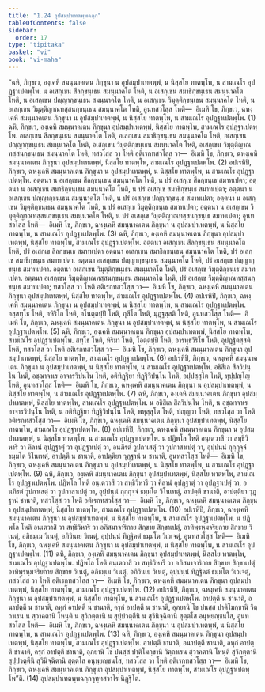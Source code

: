 ```yaml
---
title: "1.24 อุปสมฺปาเทตพฺพฉกฺก"
tableOfContents: false
sidebar:
  order: 17
type: "tipitaka"
basket: "vi"
book: "vi-maha"
---
```



<DynamicBreadcrumb />

<Division number="85" book="vi-maha">

<Paragraph number="386" book="vi-maha">
“ฉหิ, ภิกฺขเว, องฺเคหิ สมนฺนาคเตน ภิกฺขุนา น อุปสมฺปาเทตพฺพํ, น นิสฺสโย ทาตพฺโพ, น สามเณโร อุปฏฺฐาเปตพฺโพ. น อเสกฺเขน สีลกฺขนฺเธน สมนฺนาคโต โหติ, น อเสกฺเขน สมาธิกฺขนฺเธน สมนฺนาคโต โหติ, น อเสกฺเขน ปญฺญากฺขนฺเธน สมนฺนาคโต โหติ, น อเสกฺเขน วิมุตฺติกฺขนฺเธน สมนฺนาคโต โหติ, น อเสกฺเขน วิมุตฺติญาณทสฺสนกฺขนฺเธน สมนฺนาคโต โหติ, อูนทสวโสฺส โหติ—  อิเมหิ โข, ภิกฺขเว, ฉหงฺเคหิ สมนฺนาคเตน ภิกฺขุนา น อุปสมฺปาเทตพฺพํ, น นิสฺสโย ทาตพฺโพ, น สามเณโร อุปฏฺฐาเปตพฺโพ. (1)
</Paragraph>

<Paragraph number="387" book="vi-maha">
ฉหิ, ภิกฺขเว, องฺเคหิ สมนฺนาคเตน ภิกฺขุนา อุปสมฺปาเทตพฺพํ, นิสฺสโย ทาตพฺโพ, สามเณโร อุปฏฺฐาเปตพฺโพ. อเสกฺเขน สีลกฺขนฺเธน สมนฺนาคโต โหติ, อเสกฺเขน สมาธิกฺขนฺเธน สมนฺนาคโต โหติ, อเสกฺเขน ปญฺญากฺขนฺเธน สมนฺนาคโต โหติ, อเสกฺเขน วิมุตฺติกฺขนฺเธน สมนฺนาคโต โหติ, อเสกฺเขน วิมุตฺติญาณทสฺสนกฺขนฺเธน สมนฺนาคโต โหติ, ทสวโสฺส วา โหติ อติเรกทสวโสฺส วา—  อิเมหิ โข, ภิกฺขเว, ฉหงฺเคหิ สมนฺนาคเตน ภิกฺขุนา อุปสมฺปาเทตพฺพํ, นิสฺสโย ทาตพฺโพ, สามเณโร อุปฏฺฐาเปตพฺโพ. (2)
</Paragraph>

<Paragraph number="388" book="vi-maha">
อปเรหิปิ, ภิกฺขเว, ฉหงฺเคหิ สมนฺนาคเตน ภิกฺขุนา น อุปสมฺปาเทตพฺพํ, น นิสฺสโย ทาตพฺโพ, น สามเณโร อุปฏฺฐาเปตพฺโพ. อตฺตนา น อเสกฺเขน สีลกฺขนฺเธน สมนฺนาคโต โหติ, น ปรํ อเสกฺเข สีลกฺขนฺเธ สมาทเปตา; อตฺตนา น อเสกฺเขน สมาธิกฺขนฺเธน สมนฺนาคโต โหติ, น ปรํ อเสกฺเข สมาธิกฺขนฺเธ สมาทเปตา; อตฺตนา น อเสกฺเขน ปญฺญากฺขนฺเธน สมนฺนาคโต โหติ, น ปรํ อเสกฺเข ปญฺญากฺขนฺเธ สมาทเปตา; อตฺตนา น อเสกฺเขน วิมุตฺติกฺขนฺเธน สมนฺนาคโต โหติ, น ปรํ อเสกฺเข วิมุตฺติกฺขนฺเธ สมาทเปตา; อตฺตนา น อเสกฺเขน วิมุตฺติญาณทสฺสนกฺขนฺเธน สมนฺนาคโต โหติ, น ปรํ อเสกฺเข วิมุตฺติญาณทสฺสนกฺขนฺเธ สมาทเปตา; อูนทสวโสฺส โหติ—  อิเมหิ โข, ภิกฺขเว, ฉหงฺเคหิ สมนฺนาคเตน ภิกฺขุนา น อุปสมฺปาเทตพฺพํ, น นิสฺสโย ทาตพฺโพ, น สามเณโร อุปฏฺฐาเปตพฺโพ. (3)
</Paragraph>

<Paragraph number="389" book="vi-maha">
ฉหิ, ภิกฺขเว, องฺเคหิ สมนฺนาคเตน ภิกฺขุนา อุปสมฺปาเทตพฺพํ, นิสฺสโย ทาตพฺโพ, สามเณโร อุปฏฺฐาเปตพฺโพ. อตฺตนา อเสกฺเขน สีลกฺขนฺเธน สมนฺนาคโต โหติ, ปรํ อเสกฺเข สีลกฺขนฺเธ สมาทเปตา อตฺตนา อเสกฺเขน สมาธิกฺขนฺเธน สมนฺนาคโต โหติ, ปรํ อเสกฺเข สมาธิกฺขนฺเธ สมาทเปตา. อตฺตนา อเสกฺเขน ปญฺญากฺขนฺเธน สมนฺนาคโต โหติ, ปรํ อเสกฺเข ปญฺญากฺขนฺเธ สมาทเปตา. อตฺตนา อเสกฺเขน วิมุตฺติกฺขนฺเธน สมนฺนาคโต โหติ, ปรํ อเสกฺเข วิมุตฺติกฺขนฺเธ สมาทเปตา. อตฺตนา อเสกฺเขน วิมุตฺติญาณทสฺสนกฺขนฺเธน สมนฺนาคโต โหติ, ปรํ อเสกฺเข วิมุตฺติญาณทสฺสนกฺขนฺเธ สมาทเปตา; ทสวโสฺส วา โหติ อติเรกทสวโสฺส วา—  อิเมหิ โข, ภิกฺขเว, ฉหงฺเคหิ สมนฺนาคเตน ภิกฺขุนา อุปสมฺปาเทตพฺพํ, นิสฺสโย ทาตพฺโพ, สามเณโร อุปฏฺฐาเปตพฺโพ. (4)
</Paragraph>

<Paragraph number="390" book="vi-maha">
อปเรหิปิ, ภิกฺขเว, ฉหงฺเคหิ สมนฺนาคเตน ภิกฺขุนา น อุปสมฺปาเทตพฺพํ, น นิสฺสโย ทาตพฺโพ, น สามเณโร อุปฏฺฐาเปตพฺโพ. อสฺสทฺโธ โหติ, อหิริโก โหติ, อโนตฺตปฺปี โหติ, กุสีโต โหติ, มุฏฺฐสฺสติ โหติ, อูนทสวโสฺส โหติ—  อิเมหิ โข, ภิกฺขเว, ฉหงฺเคหิ สมนฺนาคเตน ภิกฺขุนา น อุปสมฺปาเทตพฺพํ, น นิสฺสโย ทาตพฺโพ, น สามเณโร อุปฏฺฐาเปตพฺโพ. (5)
</Paragraph>

<Paragraph number="391" book="vi-maha">
ฉหิ, ภิกฺขเว, องฺเคหิ สมนฺนาคเตน ภิกฺขุนา อุปสมฺปาเทตพฺพํ, นิสฺสโย ทาตพฺโพ, สามเณโร อุปฏฺฐาเปตพฺโพ. สทฺโธ โหติ, หิริมา โหติ, โอตฺตปฺปี โหติ, อารทฺธวีริโย โหติ, อุปฏฺฐิตสฺสติ โหติ, ทสวโสฺส วา โหติ อติเรกทสวโสฺส วา—  อิเมหิ โข, ภิกฺขเว, ฉหงฺเคหิ สมนฺนาคเตน ภิกฺขุนา อุปสมฺปาเทตพฺพํ, นิสฺสโย ทาตพฺโพ, สามเณโร อุปฏฺฐาเปตพฺโพ. (6)
</Paragraph>

<Paragraph number="392" book="vi-maha">
อปเรหิปิ, ภิกฺขเว, ฉหงฺเคหิ สมนฺนาคเตน ภิกฺขุนา น อุปสมฺปาเทตพฺพํ, น นิสฺสโย ทาตพฺโพ, น สามเณโร อุปฏฺฐาเปตพฺโพ. อธิสีเล สีลวิปนฺโน โหติ, อชฺฌาจาเร อาจารวิปนฺโน โหติ, อติทิฏฺฐิยา ทิฏฺฐิวิปนฺโน โหติ, อปฺปสฺสุโต โหติ, ทุปฺปญฺโญ โหติ, อูนทสวโสฺส โหติ—  อิเมหิ โข, ภิกฺขเว, ฉหงฺเคหิ สมนฺนาคเตน ภิกฺขุนา น อุปสมฺปาเทตพฺพํ, น นิสฺสโย ทาตพฺโพ, น สามเณโร อุปฏฺฐาเปตพฺโพ. (7)
</Paragraph>

<Paragraph number="393" book="vi-maha">
ฉหิ, ภิกฺขเว, องฺเคหิ สมนฺนาคเตน ภิกฺขุนา อุปสมฺปาเทตพฺพํ, นิสฺสโย ทาตพฺโพ, สามเณโร อุปฏฺฐาเปตพฺโพ. น อธิสีเล สีลวิปนฺโน โหติ, น อชฺฌาจาเร อาจารวิปนฺโน โหติ, น อติทิฏฺฐิยา ทิฏฺฐิวิปนฺโน โหติ, พหุสฺสุโต โหติ, ปญฺญวา โหติ, ทสวโสฺส วา โหติ อติเรกทสวโสฺส วา—  อิเมหิ โข, ภิกฺขเว, ฉหงฺเคหิ สมนฺนาคเตน ภิกฺขุนา อุปสมฺปาเทตพฺพํ, นิสฺสโย ทาตพฺโพ, สามเณโร อุปฏฺฐาเปตพฺโพ. (8)
</Paragraph>

<Paragraph number="394" book="vi-maha">
อปเรหิปิ, ภิกฺขเว, ฉหงฺเคหิ สมนฺนาคเตน ภิกฺขุนา น อุปสมฺปาเทตพฺพํ, น นิสฺสโย ทาตพฺโพ, น สามเณโร อุปฏฺฐาเปตพฺโพ. น ปฏิพโล โหติ อนฺเตวาสึ วา สทฺธิวิหารึ วา คิลานํ อุปฏฺฐาตุํ วา อุปฏฺฐาเปตุํ วา, อนภิรตํ วูปกาเสตุํ วา วูปกาสาเปตุํ วา, อุปฺปนฺนํ กุกฺกุจฺจํ ธมฺมโต วิโนเทตุํ, อาปตฺตึ น ชานาติ, อาปตฺติยา วุฏฺฐานํ น ชานาติ, อูนทสวโสฺส โหติ—  อิเมหิ โข, ภิกฺขเว, ฉหงฺเคหิ สมนฺนาคเตน ภิกฺขุนา น อุปสมฺปาเทตพฺพํ, น นิสฺสโย ทาตพฺโพ, น สามเณโร อุปฏฺฐาเปตพฺโพ. (9)
</Paragraph>

<Paragraph number="395" book="vi-maha">
ฉหิ, ภิกฺขเว, องฺเคหิ สมนฺนาคเตน ภิกฺขุนา อุปสมฺปาเทตพฺพํ, นิสฺสโย ทาตพฺโพ, สามเณโร อุปฏฺฐาเปตพฺโพ. ปฏิพโล โหติ อนฺเตวาสึ วา สทฺธิวิหารึ วา คิลานํ อุปฏฺฐาตุํ วา อุปฏฺฐาเปตุํ วา, อนภิรตํ วูปกาเสตุํ วา วูปกาสาเปตุํ วา, อุปฺปนฺนํ กุกฺกุจฺจํ ธมฺมโต วิโนเทตุํ, อาปตฺตึ ชานาติ, อาปตฺติยา วุฏฺฐานํ ชานาติ, ทสวโสฺส วา โหติ อติเรกทสวโสฺส วา—  อิเมหิ โข, ภิกฺขเว, ฉหงฺเคหิ สมนฺนาคเตน ภิกฺขุนา อุปสมฺปาเทตพฺพํ, นิสฺสโย ทาตพฺโพ, สามเณโร อุปฏฺฐาเปตพฺโพ. (10)
</Paragraph>

<Paragraph number="396" book="vi-maha">
อปเรหิปิ, ภิกฺขเว, ฉหงฺเคหิ สมนฺนาคเตน ภิกฺขุนา น อุปสมฺปาเทตพฺพํ, น นิสฺสโย ทาตพฺโพ, น สามเณโร อุปฏฺฐาเปตพฺโพ. น ปฏิพโล โหติ อนฺเตวาสึ วา สทฺธิวิหารึ วา อภิสมาจาริกาย สิกฺขาย สิกฺขาเปตุํ, อาทิพฺรหฺมจริยกาย สิกฺขาย วิเนตุํ, อภิธมฺเม วิเนตุํ, อภิวินเย วิเนตุํ, อุปฺปนฺนํ ทิฏฺฐิคตํ ธมฺมโต วิเวเจตุํ, อูนทสวโสฺส โหติ—  อิเมหิ โข, ภิกฺขเว, ฉหงฺเคหิ สมนฺนาคเตน ภิกฺขุนา น อุปสมฺปาเทตพฺพํ, น นิสฺสโย ทาตพฺโพ, น สามเณโร อุปฏฺฐาเปตพฺโพ. (11)
</Paragraph>

<Paragraph number="397" book="vi-maha">
ฉหิ, ภิกฺขเว, องฺเคหิ สมนฺนาคเตน ภิกฺขุนา อุปสมฺปาเทตพฺพํ, นิสฺสโย ทาตพฺโพ, สามเณโร อุปฏฺฐาเปตพฺโพ. ปฏิพโล โหติ อนฺเตวาสึ วา สทฺธิวิหารึ วา อภิสมาจาริกาย สิกฺขาย สิกฺขาเปตุํ อาทิพฺรหฺมจริยกาย สิกฺขาย วิเนตุํ, อภิธมฺเม วิเนตุํ, อภิวินเย วิเนตุํ, อุปฺปนฺนํ ทิฏฺฐิคตํ ธมฺมโต วิเวเจตุํ, ทสวโสฺส วา โหติ อติเรกทสวโสฺส วา—  อิเมหิ โข, ภิกฺขเว, ฉหงฺเคหิ สมนฺนาคเตน ภิกฺขุนา อุปสมฺปาเทตพฺพํ, นิสฺสโย ทาตพฺโพ, สามเณโร อุปฏฺฐาเปตพฺโพ. (12)
</Paragraph>

<Paragraph number="398" book="vi-maha">
อปเรหิปิ, ภิกฺขเว, ฉหงฺเคหิ สมนฺนาคเตน ภิกฺขุนา น อุปสมฺปาเทตพฺพํ, น นิสฺสโย ทาตพฺโพ, น สามเณโร อุปฏฺฐาเปตพฺโพ. อาปตฺตึ น ชานาติ, อนาปตฺตึ น ชานาติ, ลหุกํ อาปตฺตึ น ชานาติ, ครุกํ อาปตฺตึ น ชานาติ, อุภยานิ โข ปนสฺส ปาติโมกฺขานิ วิตฺถาเรน น สฺวาคตานิ โหนฺติ น สุวิภตฺตานิ น สุปฺปวตฺตีนิ น สุวินิจฺฉิตานิ สุตฺตโส อนุพฺยญฺชนโส, อูนทสวโสฺส โหติ—  อิเมหิ โข, ภิกฺขเว, ฉหงฺเคหิ สมนฺนาคเตน ภิกฺขุนา น อุปสมฺปาเทตพฺพํ, น นิสฺสโย ทาตพฺโพ, น สามเณโร อุปฏฺฐาเปตพฺโพ. (13)
</Paragraph>

<Paragraph number="399" book="vi-maha">
ฉหิ, ภิกฺขเว, องฺเคหิ สมนฺนาคเตน ภิกฺขุนา อุปสมฺปาเทตพฺพํ, นิสฺสโย ทาตพฺโพ, สามเณโร อุปฏฺฐาเปตพฺโพ. อาปตฺตึ ชานาติ, อนาปตฺตึ ชานาติ, ลหุกํ อาปตฺตึ ชานาติ, ครุกํ อาปตฺตึ ชานาติ, อุภยานิ โข ปนสฺส ปาติโมกฺขานิ วิตฺถาเรน สฺวาคตานิ โหนฺติ สุวิภตฺตานิ สุปฺปวตฺตีนิ สุวินิจฺฉิตานิ สุตฺตโส อนุพฺยญฺชนโส, ทสวโสฺส วา โหติ อติเรกทสวโสฺส วา—  อิเมหิ โข, ภิกฺขเว, ฉหงฺเคหิ สมนฺนาคเตน ภิกฺขุนา อุปสมฺปาเทตพฺพํ, นิสฺสโย ทาตพฺโพ, สามเณโร อุปฏฺฐาเปตพฺโพ”ติ. (14)

</Paragraph>
</Division>

<Paragraph number="400" type="center" book="vi-maha">
อุปสมฺปาเทตพฺพฉกฺกจุทฺทสวาโร นิฏฺฐิโต.
</Paragraph>